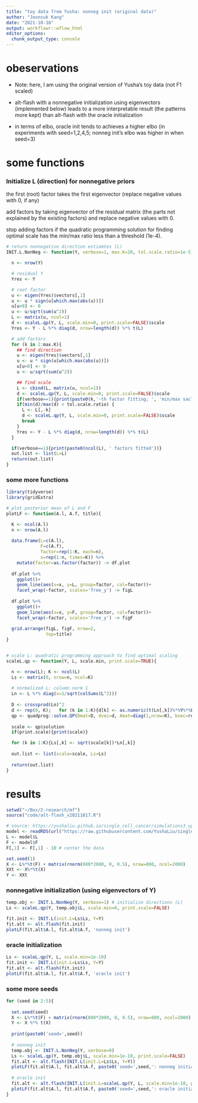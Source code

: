```yaml
---
title: "toy data from Yusha: nonneg init (original data)"
author: "Joonsuk Kang"
date: "2021-10-18"
output: workflowr::wflow_html
editor_options:
  chunk_output_type: console
---
```



# obeservations

* Note: here, I am using the original version of Yusha's toy data (not F1 scaled)

* alt-flash with a nonnegative initialization using eigenvectors (implemented below) leads to a more interpretable result (the patterns more kept) than alt-flash with the oracle initialization

* in terms of elbo, oracle init tends to achieves a higher elbo (in experiments with seed=1,2,4,5; nonneg init's elbo was higher in when seed=3)





# some functions

### Initialize L (direction) for nonnegative priors

the first (root) factor takes the first eigenvector (replace negative values with 0, if any)

add factors by taking eigenvector of the residual matrix (the parts not explained by the existing factors) and replace negative values with 0.

stop adding factors if the quadratic programming solution for finding optimal scale has the min/max ratio less than a threshold (1e-4).

```r
# return nonnegative direction estiamtes (L)
INIT.L.NonNeg <- function(Y, verbose=1, max.K=20, tol.scale.ratio=1e-5){

  n <- nrow(Y)

  # residual Y
  Yres <- Y

  # root factor
  u <- eigen(Yres)$vectors[,1]
  u <- u * sign(u[which.max(abs(u))])
  u[u<0] <- 0
  u <- u/sqrt(sum(u^2))
  L <- matrix(u, ncol=1)
  d <- scaleL.qp(Y, L, scale.min=0, print.scale=FALSE)$scale
  Yres <- Y - L %*% diag(d, nrow=length(d)) %*% t(L)

  # add factors
  for (k in 2:max.K){
    ## find direction
    u <- eigen(Yres)$vectors[,1]
    u <- u * sign(u[which.max(abs(u))])
    u[u<0] <- 0
    u <- u/sqrt(sum(u^2))

    ## find scale
    L <- cbind(L, matrix(u, ncol=1))
    d <- scaleL.qp(Y, L, scale.min=0, print.scale=FALSE)$scale
    if(verbose==1){print(paste0(k,'-th factor fitting; ', 'min/max sacle ratio: ', min(d)/max(d)))}
    if(min(d)/max(d) < tol.scale.ratio) {
      L <- L[,-k]
      d <- scaleL.qp(Y, L, scale.min=0, print.scale=FALSE)$scale
      break
    }
    Yres <- Y - L %*% diag(d, nrow=length(d)) %*% t(L)
  }

  if(verbose==1){print(paste0(ncol(L), ' factors fitted'))}
  out.list <- list(L=L)
  return(out.list)
}

```

### some more functions

```r
library(tidyverse)
library(gridExtra)

# plot posterior mean of L and F 
plotLF <- function(A.l, A.f, title){

  K <- ncol(A.l)
  n <- nrow(A.l)
  
  data.frame(L=c(A.l),
             F=c(A.f),
             factor=rep(1:K, each=n),
             x=rep(1:n, times=K)) %>%
    mutate(factor=as.factor(factor)) -> df.plot
  
  df.plot %>%
    ggplot()+
    geom_line(aes(x=x, y=L, group=factor, col=factor))+
    facet_wrap(~factor, scales='free_y') -> figL
  
  df.plot %>%
    ggplot()+
    geom_line(aes(x=x, y=F, group=factor, col=factor))+
    facet_wrap(~factor, scales='free_y') -> figF
  
  grid.arrange(figL, figF, nrow=2, 
               top=title)
}


# scale L: quadratic programming approach to find optimal scaling
scaleL.qp <- function(Y, L, scale.min, print.scale=TRUE){

  n <- nrow(L); K <- ncol(L)
  Ls <- matrix(0, nrow=n, ncol=K)
  
  # normalized L: column norm 1
  Ln <- L %*% diag(x=1/sqrt(colSums(L^2)))
  
  D <- crossprod(Ln)^2
  d <- rep(0, K);   for (k in 1:K){d[k] <- as.numeric(t(Ln[,k])%*%Y%*%Ln[,k])}
  qp <- quadprog::solve.QP(Dmat=D, dvec=d, Amat=diag(1,nrow=K), bvec=rep(scale.min,K)) 
  
  scale <- qp$solution
  if(print.scale){print(scale)}

  for (k in 1:K){Ls[,k] <- sqrt(scale[k])*Ln[,k]}
  
  out.list <- list(scale=scale, Ls=Ls)
  
  return(out.list)
}
```


# results

```r
setwd("~/Box/2-research/mf")
source("code/alt-flash_v20211017.R")
```

```r
# source: https://yushaliu.github.io/single_cell_cancer/simulations3_update.html
model <- readRDS(url("https://raw.githubusercontent.com/YushaLiu/single_cell_cancer/master/data/model.rds"))
L <- model$L
F <- model$F
F[,1] <- F[,1] - 10 # center the data
```

```r
set.seed(1)
X <- L%*%t(F) + matrix(rnorm(800*2000, 0, 0.5), nrow=800, ncol=2000)
XXt <- X%*%t(X)
Y <- XXt
```

### nonnegative initialization (using eigenvectors of Y)

```r
temp.obj <- INIT.L.NonNeg(Y, verbose=1) # initialize directions (L) 
Ls <- scaleL.qp(Y, temp.obj$L, scale.min=0, print.scale=FALSE)

fit.init <- INIT.L(init.L=Ls$Ls, Y=Y)
fit.alt <- alt.flash(fit.init)
plotLF(fit.alt$A.l, fit.alt$A.f, 'nonneg init')
```

### oracle initialization

```r
Ls <- scaleL.qp(Y, L, scale.min=1e-10)
fit.init <- INIT.L(init.L=Ls$Ls, Y=Y)
fit.alt <- alt.flash(fit.init)
plotLF(fit.alt$A.l, fit.alt$A.f, 'oracle init')
```

### some more seeds

```r
for (seed in 2:5){
  
  set.seed(seed)
  X <- L%*%t(F) + matrix(rnorm(800*2000, 0, 0.5), nrow=800, ncol=2000)
  Y <- X %*% t(X)
  
  print(paste0('seed=',seed))
  
  # nonneg init
  temp.obj <- INIT.L.NonNeg(Y, verbose=0)
  Ls <- scaleL.qp(Y, temp.obj$L, scale.min=1e-10, print.scale=FALSE)
  fit.alt <- alt.flash(INIT.L(init.L=Ls$Ls, Y=Y))
  plotLF(fit.alt$A.l, fit.alt$A.f, paste0('seed=',seed,': nonneg initialization'))
  
  # oracle init
  fit.alt <- alt.flash(INIT.L(init.L=scaleL.qp(Y, L, scale.min=1e-10, print.scale=FALSE)$Ls, Y=Y))
  plotLF(fit.alt$A.l, fit.alt$A.f, paste0('seed=',seed,': oracle initialization'))
}


```

